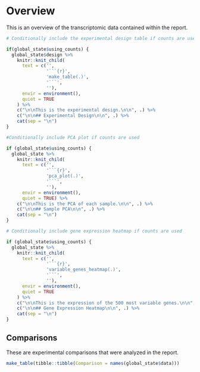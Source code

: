 # Overview

This is an overview of the transcriptomic data contained within the report.

<!-- ## Experimental Design -->
```r

# Conditionally include the experimental design table if counts are used

if(global_state$using_counts) {
  global_state$design %>%
    knitr::knit_child(
      text = c('',
               '```{r}',
               'make_table(.)',
               '```',
               ''),
      envir = environment(),
      quiet = TRUE
    ) %>%
    c("\n\nThis is the experimental design.\n\n", .) %>%
    c("\n\n## Experimental Design\n\n", .) %>%
    cat(sep = "\n")
}
```

<!-- ## Sample PCA -->
```r

#Conditionally include PCA plot if counts are used

if (global_state$using_counts) {
  global_state %>%
    knitr::knit_child(
      text = c('',
               '```{r}',
               'pca_plot(.)',
               '```',
               ''),
      envir = environment(),
      quiet = TRUE) %>%
    c("\n\nThis is the PCA of each sample.\n\n", .) %>%
    c("\n\n## Sample PCA\n\n", .) %>%
    cat(sep = "\n")
}
```

<!-- ## Gene Expression Heatmap -->
```r

# Conditionally include gene expression heatmap if counts are used

if (global_state$using_counts) {
  global_state %>%
    knitr::knit_child(
      text = c('',
               '```{r}',
               'variable_genes_heatmap(.)',
               '```',
               ''),
      envir = environment(),
      quiet = TRUE
    ) %>%
    c("\n\nThis is the expression of the 500 most variable genes.\n\n", .) %>%
    c("\n\n## Gene Expression Heatmap\n\n", .) %>%
    cat(sep = "\n")
}
```

## Comparisons

These are experimental comparisons that were analyzed in the report.

```r
make_table(tibble::tibble(Comparison = names(global_state$data)))
```